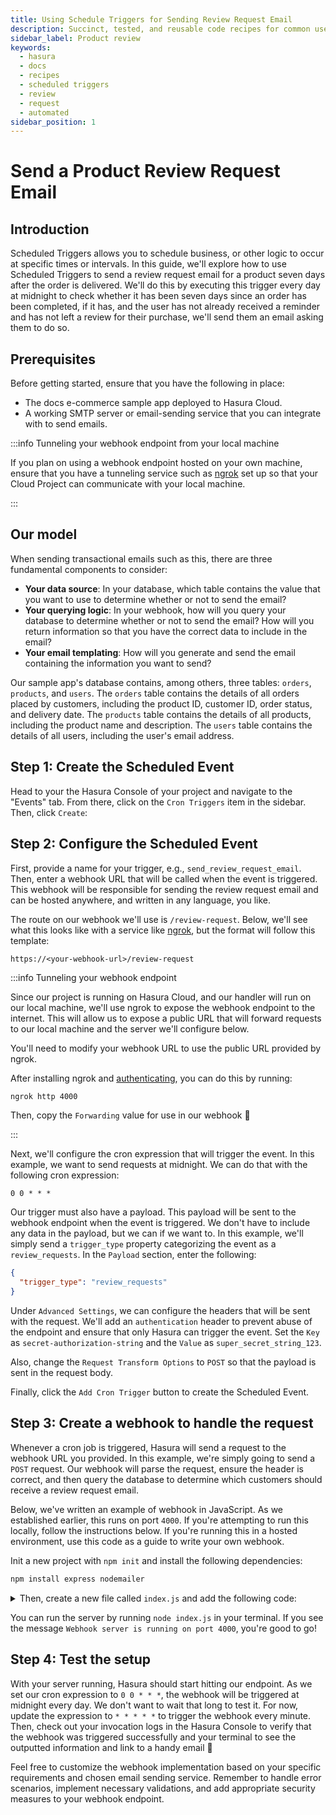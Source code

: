 ```yaml
---
title: Using Schedule Triggers for Sending Review Request Email
description: Succinct, tested, and reusable code recipes for common use cases in Hasura.
sidebar_label: Product review
keywords:
  - hasura
  - docs
  - recipes
  - scheduled triggers
  - review
  - request
  - automated
sidebar_position: 1
---
```



# Send a Product Review Request Email

## Introduction

Scheduled Triggers allows you to schedule business, or other logic to occur at specific times or intervals. In this
guide, we'll explore how to use Scheduled Triggers to send a review request email for a product seven days after the
order is delivered. We'll do this by executing this trigger every day at midnight to check whether it has been seven
days since an order has been completed, if it has, and the user has not already received a reminder and has not left a
review for their purchase, we'll send them an email asking them to do so.

<SampleAppBlock dependent />

## Prerequisites

Before getting started, ensure that you have the following in place:

- The docs e-commerce sample app deployed to Hasura Cloud.
- A working SMTP server or email-sending service that you can integrate with to send emails.

:::info Tunneling your webhook endpoint from your local machine

If you plan on using a webhook endpoint hosted on your own machine, ensure that you have a tunneling service such as
[ngrok](https://ngrok.com/) set up so that your Cloud Project can communicate with your local machine.

:::

## Our model

When sending transactional emails such as this, there are three fundamental components to consider:

- **Your data source**: In your database, which table contains the value that you want to use to determine whether or
  not to send the email?
- **Your querying logic**: In your webhook, how will you query your database to determine whether or not to send the
  email? How will you return information so that you have the correct data to include in the email?
- **Your email templating**: How will you generate and send the email containing the information you want to send?

Our sample app's database contains, among others, three tables: `orders`, `products`, and `users`. The `orders` table
contains the details of all orders placed by customers, including the product ID, customer ID, order status, and
delivery date. The `products` table contains the details of all products, including the product name and description.
The `users` table contains the details of all users, including the user's email address.

## Step 1: Create the Scheduled Event

Head to your the Hasura Console of your project and navigate to the "Events" tab. From there, click on the
`Cron Triggers` item in the sidebar. Then, click `Create`:

<Thumbnail
  src="/img/scheduled-triggers/scheduled-triggers_getting-started-guide_2.18.0_click-create.png"
  alt="Hasura Scheduled Trigger architecture"
  width="1000"
/>

## Step 2: Configure the Scheduled Event

First, provide a name for your trigger, e.g., `send_review_request_email`. Then, enter a webhook URL that will be called
when the event is triggered. This webhook will be responsible for sending the review request email and can be hosted
anywhere, and written in any language, you like.

The route on our webhook we'll use is `/review-request`. Below, we'll see what this looks like with a service like
[ngrok](https://ngrok.com/), but the format will follow this template:

```text
https://<your-webhook-url>/review-request
```

:::info Tunneling your webhook endpoint

Since our project is running on Hasura Cloud, and our handler will run on our local machine, we'll use ngrok to expose
the webhook endpoint to the internet. This will allow us to expose a public URL that will forward requests to our local
machine and the server we'll configure below.

You'll need to modify your webhook URL to use the public URL provided by ngrok.

After installing ngrok and
[authenticating](https://ngrok.com/docs/secure-tunnels/ngrok-agent/tunnel-authtokens/#:~:text=Once%20you've%20signed%20up,make%20installing%20the%20authtoken%20simple.),
you can do this by running:

```bash
ngrok http 4000
```

Then, copy the `Forwarding` value for use in our webhook 🎉

:::

Next, we'll configure the cron expression that will trigger the event. In this example, we want to send requests at
midnight. We can do that with the following cron expression:

```
0 0 * * *
```

Our trigger must also have a payload. This payload will be sent to the webhook endpoint when the event is triggered. We
don't have to include any data in the payload, but we can if we want to. In this example, we'll simply send a
`trigger_type` property categorizing the event as a `review_requests`. In the `Payload` section, enter the following:

```json
{
  "trigger_type": "review_requests"
}
```

Under `Advanced Settings`, we can configure the headers that will be sent with the request. We'll add an
`authentication` header to prevent abuse of the endpoint and ensure that only Hasura can trigger the event. Set the
`Key` as `secret-authorization-string` and the `Value` as `super_secret_string_123`.

<Thumbnail
  src="/img/scheduled-triggers/scheduled-triggers_recipes_review-request_auth-header.png"
  alt="Hasura Scheduled Trigger architecture"
  width="1000"
/>

Also, change the `Request Transform Options` to `POST` so that the payload is sent in the request body.

Finally, click the `Add Cron Trigger` button to create the Scheduled Event.

## Step 3: Create a webhook to handle the request

Whenever a cron job is triggered, Hasura will send a request to the webhook URL you provided. In this example, we're
simply going to send a `POST` request. Our webhook will parse the request, ensure the header is correct, and then query
the database to determine which customers should receive a review request email.

Below, we've written an example of webhook in JavaScript. As we established earlier, this runs on port `4000`. If you're
attempting to run this locally, follow the instructions below. If you're running this in a hosted environment, use this
code as a guide to write your own webhook.

Init a new project with `npm init` and install the following dependencies:

```bash
npm install express nodemailer
```

<details>
<summary>
Then, create a new file called <code>index.js</code> and add the following code:
</summary>

```javascript
const express = require('express');
const nodemailer = require('nodemailer');

const app = express();

// Create a Nodemailer transporter using Ethereal email service
// Ideally, this configuration would be stored somewhere else
nodemailer.createTestAccount((err, account) => {
  if (err) {
    console.error('Failed to create a testing account. ' + err.message);
    return process.exit(1);
  }

  // If all goes as planned, here's the console telling us we're 👍
  console.log('Credentials obtained, listening on the webhook...');

  // Create a transporter object for nodemailer
  const transporter = nodemailer.createTransport({
    host: 'smtp.ethereal.email',
    port: 587,
    secure: false,
    auth: {
      user: account.user,
      pass: account.pass,
    },
  });

  // Our route for the webhook
  app.post('/review-request', async (req, res) => {
    // confirm the auth header is correct — ideally, you'd keep the secret in an environment variable
    const authHeader = req.headers['secret-authorization-string'];
    if (authHeader !== 'super_secret_string_123') {
      return res.status(401).json({
        message: 'Unauthorized',
      });
    }

    // get our timestamp strings for the query
    const currentDate = new Date();
    const currentUTCDate = new Date(
      Date.UTC(
        currentDate.getUTCFullYear(),
        currentDate.getUTCMonth(),
        currentDate.getUTCDate(),
        currentDate.getUTCHours(),
        currentDate.getUTCMinutes(),
        currentDate.getUTCSeconds()
      )
    );

    const sevenDaysAgoMidnight = new Date(currentUTCDate);
    sevenDaysAgoMidnight.setDate(currentUTCDate.getUTCDate() - 7);
    sevenDaysAgoMidnight.setUTCHours(0, 0, 0, 0);

    const sevenDaysAgoEOD = new Date(currentUTCDate);
    sevenDaysAgoEOD.setDate(currentUTCDate.getUTCDate() - 7);
    sevenDaysAgoEOD.setUTCHours(23, 59, 0, 0);

    const sevenDaysAgoMidnightString = sevenDaysAgoMidnight.toISOString();
    const sevenDaysAgoEODString = sevenDaysAgoEOD.toISOString();

    // Fetch the data from our Hasura instance
    async function getRecentOrders() {
      const response = await fetch('<YOUR_CLOUD_PROJECT_ENDPOINT>', {
        method: 'POST',
        headers: {
          'Content-Type': 'application/json',
          'x-hasura-admin-secret': '<YOUR_ADMIN_SECRET>',
        },
        body: JSON.stringify({
          query: `
          query ReviewRequestQuery($after: timestamptz!, $before: timestamptz!) {
            orders(where: {delivery_date: {_gte: $after, _lte: $before}, is_reviewed: {_eq: false}}) {
              user {
                id
                name
                email
              }
              product {
                id
                name
              }
            }
          }          
          `,
          variables: {
            after: sevenDaysAgoMidnightString,
            before: sevenDaysAgoEODString,
          },
        }),
      });
      const { data } = await response.json();
      return data.orders;
    }

    let orders = await getRecentOrders();

    // map over the data and send an email to each customer
    async function sendReviewRequests() {
      let outcomes = [];
      orders.map(async order => {
        // Create a message object
        const message = {
          from: 'SuperStore.com <sender@SuperStore.com>',
          to: `${order.user.name} <${order.user.email}>`,
          subject: `We need your review, ${order.user.name.split(' ')[0]}!`,
          text: `Hi ${order.user.name.split(' ')[0]}, we hope you're enjoying your ${
            order.product.name
          }. Please leave us a review!`,
        };

        // Send the message using the Nodemailer transporter
        const info = await transporter.sendMail(message);

        // Log the message info
        console.log(`\nMessage sent to ${order.user.name}: ${nodemailer.getTestMessageUrl(info)}`);

        // add the info to the outcomes array
        outcomes.push({
          messageId: info.messageId,
          previewUrl: nodemailer.getTestMessageUrl(info),
        });
        return outcomes;
      });
    }

    await sendReviewRequests(orders);

    // Return a JSON response to the client
    res.json({
      message: 'Review requests sent!',
    });
  });

  // Start the server
  app.listen(4000, () => {
    console.log('Server started on port 4000');
  });
});
```

</details>

You can run the server by running `node index.js` in your terminal. If you see the message
`Webhook server is running on port 4000`, you're good to go!

## Step 4: Test the setup

With your server running, Hasura should start hitting our endpoint. As we set our cron expression to `0 0 * * *`, the
webhook will be triggered at midnight every day. We don't want to wait that long to test it. For now, update the
expression to `* * * * *` to trigger the webhook every minute. Then, check out your invocation logs in the Hasura
Console to verify that the webhook was triggered successfully and your terminal to see the outputted information and
link to a handy email 🎉

<Thumbnail
  src="/img/scheduled-triggers/scheduled-triggers_recipes_review-terminal.png"
  alt="Hasura Scheduled Trigger architecture"
  width="1000"
/>

Feel free to customize the webhook implementation based on your specific requirements and chosen email sending service.
Remember to handle error scenarios, implement necessary validations, and add appropriate security measures to your
webhook endpoint.
